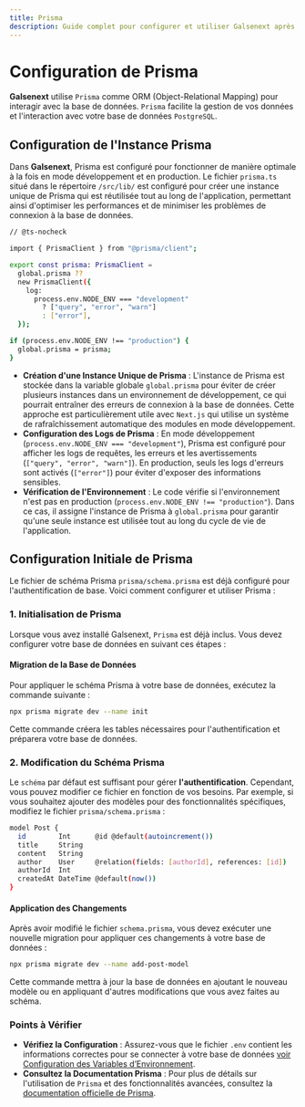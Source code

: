 ```yaml
---
title: Prisma
description: Guide complet pour configurer et utiliser Galsenext après l'installation.
---
```


# Configuration de Prisma

**Galsenext** utilise `Prisma` comme ORM (Object-Relational Mapping) pour interagir avec la base de données. `Prisma` facilite la gestion de vos données et l'interaction avec votre base de données `PostgreSQL`.

## Configuration de l'Instance Prisma

Dans **Galsenext**, Prisma est configuré pour fonctionner de manière optimale
à la fois en mode développement et en production. Le fichier `prisma.ts`
situé dans le répertoire `/src/lib/` est configuré pour créer une instance
unique de Prisma qui est réutilisée tout au long de l'application,
permettant ainsi d'optimiser les performances et de minimiser les
problèmes de connexion à la base de données.

```bash
// @ts-nocheck

import { PrismaClient } from "@prisma/client";

export const prisma: PrismaClient =
  global.prisma ??
  new PrismaClient({
    log:
      process.env.NODE_ENV === "development"
        ? ["query", "error", "warn"]
        : ["error"],
  });

if (process.env.NODE_ENV !== "production") {
  global.prisma = prisma;
}
```

- **Création d'une Instance Unique de Prisma** : L'instance de Prisma est
  stockée dans la variable globale `global.prisma` pour éviter de créer
  plusieurs instances dans un environnement de développement, ce qui
  pourrait entraîner des erreurs de connexion à la base de données.
  Cette approche est particulièrement utile avec `Next.js` qui utilise un
  système de rafraîchissement automatique des modules en mode développement.
- **Configuration des Logs de Prisma** : En mode développement
  (`process.env.NODE_ENV === "development"`), Prisma est configuré pour
  afficher les logs de requêtes, les erreurs et les avertissements
  (`["query", "error", "warn"]`). En production, seuls les logs d'erreurs
  sont activés (`["error"]`) pour éviter d'exposer des informations sensibles.
- **Vérification de l'Environnement** : Le code vérifie si l'environnement
  n'est pas en production (`process.env.NODE_ENV !== "production"`). Dans
  ce cas, il assigne l'instance de Prisma à `global.prisma` pour garantir
  qu'une seule instance est utilisée tout au long du cycle de vie de
  l'application.

## Configuration Initiale de Prisma

Le fichier de schéma Prisma `prisma/schema.prisma` est déjà configuré pour l'authentification de base. Voici comment configurer et utiliser Prisma :

### 1. Initialisation de Prisma

Lorsque vous avez installé Galsenext, `Prisma` est déjà inclus. Vous devez configurer votre base de données en suivant ces étapes :

#### Migration de la Base de Données

Pour appliquer le schéma Prisma à votre base de données, exécutez la commande suivante :

```bash
npx prisma migrate dev --name init
```

Cette commande créera les tables nécessaires pour l'authentification et préparera votre base de données.

### 2. Modification du Schéma Prisma

Le `schéma` par défaut est suffisant pour gérer **l'authentification**.
Cependant, vous pouvez modifier ce fichier en fonction de vos besoins.
Par exemple, si vous souhaitez ajouter des modèles pour des fonctionnalités
spécifiques, modifiez le fichier `prisma/schema.prisma` :

```bash
model Post {
  id        Int      @id @default(autoincrement())
  title     String
  content   String
  author    User     @relation(fields: [authorId], references: [id])
  authorId  Int
  createdAt DateTime @default(now())
}
```

#### Application des Changements

Après avoir modifié le fichier `schema.prisma`, vous devez exécuter une
nouvelle migration pour appliquer ces changements à votre base de données :

```bash
npx prisma migrate dev --name add-post-model
```

Cette commande mettra à jour la base de données en ajoutant le nouveau modèle ou en appliquant d'autres modifications que vous avez faites au schéma.

### Points à Vérifier

- **Vérifiez la Configuration** : Assurez-vous que le fichier `.env`
  contient les informations correctes pour se connecter à votre base de
  données [voir Configuration des Variables d’Environnement](https://galsenext-docs.vercel.app/docs/guide/configuration#configuration-du-fichier-env).
- **Consultez la Documentation Prisma** : Pour plus de détails sur l'utilisation de `Prisma` et des fonctionnalités avancées, consultez la [documentation officielle de Prisma](https://www.prisma.io/docs).
